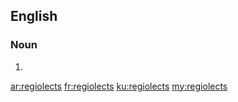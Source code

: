 ==English==

===Noun===
{{head|en}}

# {{plural of|regiolect}}

[[ar:regiolects]]
[[fr:regiolects]]
[[ku:regiolects]]
[[my:regiolects]]